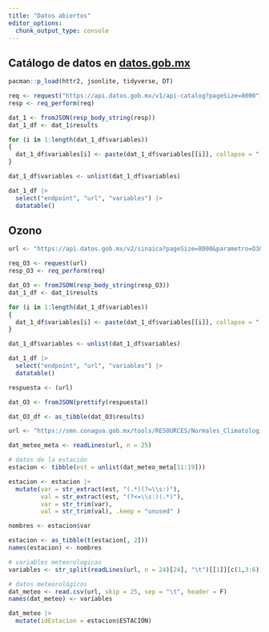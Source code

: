 ```yaml
---
title: "Datos abiertos"
editor_options: 
  chunk_output_type: console
---
```




## Catálogo de datos en [datos.gob.mx](datos.gob.mx)

```r
pacman::p_load(httr2, jsonlite, tidyverse, DT)

req <- request("https://api.datos.gob.mx/v1/api-catalog?pageSize=8000")
resp <- req_perform(req)

dat_1 <- fromJSON(resp_body_string(resp))
dat_1_df <- dat_1$results

for (i in 1:length(dat_1_df$variables))
{
  dat_1_df$variables[i] <- paste(dat_1_df$variables[[i]], collapse = ",")
}

dat_1_df$variables <- unlist(dat_1_df$variables)

dat_1_df |>
  select("endpoint", "url", "variables") |> 
  datatable()

```

## Ozono

```r
url <- "https://api.datos.gob.mx/v2/sinaica?pageSize=8000&parametro=O3&estacionesid=259&page=1"

req_O3 <- request(url)
resp_O3 <- req_perform(req)

dat_O3 <- fromJSON(resp_body_string(resp_O3))
dat_1_df <- dat_1$results

for (i in 1:length(dat_1_df$variables))
{
  dat_1_df$variables[i] <- paste(dat_1_df$variables[[i]], collapse = ",")
}

dat_1_df$variables <- unlist(dat_1_df$variables)

dat_1_df |>
  select("endpoint", "url", "variables") |> 
  datatable()

respuesta <- (url)

dat_O3 <- fromJSON(prettify(respuesta))

dat_O3_df <- as_tibble(dat_O3$results)


```


```r

url <- "https://smn.conagua.gob.mx/tools/RESOURCES/Normales_Climatologicas/Diarios/ver/dia30393.txt"

dat_meteo_meta <- readLines(url, n = 25)

# datos de la estación
estacion <- tibble(est = unlist(dat_meteo_meta[11:19]))

estacion <- estacion |> 
  mutate(var = str_extract(est, "(.*)(?=\\s:)"),
         val = str_extract(est, "(?<=\\s:)(.*)"),
         var = str_trim(var),
         val = str_trim(val), .keep = "unused" ) 

nombres <- estacion$var

estacion <- as_tibble(t(estacion[, 2]))
names(estacion) <- nombres

# variables meteorologicas
variables <- str_split(readLines(url, n = 24)[24], "\t")[[1]][c(1,3:6)]

# datos meteorológicos
dat_meteo <- read.csv(url, skip = 25, sep = "\t", header = F)
names(dat_meteo) <- variables

dat_meteo |> 
  mutate(idEstacion = estacion$ESTACIÓN)

```


